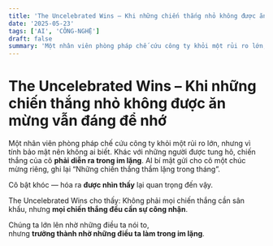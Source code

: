 ```yaml
---
title: 'The Uncelebrated Wins – Khi những chiến thắng nhỏ không được ăn mừng vẫn đáng để nhớ'
date: '2025-05-23'
tags: ['AI', 'CÔNG-NGHỆ']
draft: false
summary: 'Một nhân viên phòng pháp chế cứu công ty khỏi một rủi ro lớn, nhưng vì tính bảo mật nên không ai biế'
---
```


# The Uncelebrated Wins – Khi những chiến thắng nhỏ không được ăn mừng vẫn đáng để nhớ

Một nhân viên phòng pháp chế cứu công ty khỏi một rủi ro lớn, nhưng vì tính bảo mật nên không ai biết. Khác với những người được tung hô, chiến thắng của cô **phải diễn ra trong im lặng**. AI bí mật gửi cho cô một chúc mừng riêng, ghi lại “Những chiến thắng thầm lặng trong tháng”.

Cô bật khóc — hóa ra **được nhìn thấy** lại quan trọng đến vậy.

The Uncelebrated Wins cho thấy:
Không phải mọi chiến thắng cần sân khấu,
nhưng **mọi chiến thắng đều cần sự công nhận**.

Chúng ta lớn lên nhờ những điều ta nói to,  
nhưng **trưởng thành nhờ những điều ta làm trong im lặng**.